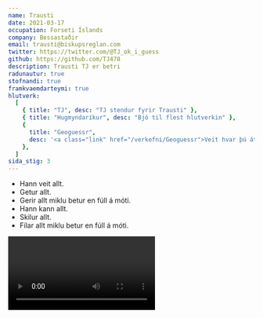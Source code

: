 ```yaml
---
name: Trausti
date: 2021-03-17
occupation: Forseti Íslands
company: Bessastaðir
email: trausti@biskupsreglan.com
twitter: https://twitter.com/@TJ_ok_i_guess
github: https://github.com/TJ478
description: Trausti TJ er betri
radunautur: true
stofnandi: true
framkvaemdarteymi: true
hlutverk:
  [
    { title: "TJ", desc: "TJ stendur fyrir Trausti" },
    { title: "Hugmyndaríkur", desc: "Bjó til flest hlutverkin" },
    {
      title: "Geoguessr",
      desc: '<a class="link" href="/verkefni/Geoguessr">Veit hvar þú átt heima</a>',
    },
  ]
sida_stig: 3
---
```


- Hann veit allt.
- Getur allt.
- Gerir allt miklu betur en fúll á móti.
- Hann kann allt.
- Skilur allt.
- Fílar allt miklu betur en fúll á móti.

<Video id="ZAOh20OPs5M" />

- [Keyrum inn í hávaðann](https://www.youtube.com/watch?v=x9DozB8Qeyc&ab_channel=TJ)

- [Hávaðatíminn](https://youtu.be/UFdZtcd66DM)
